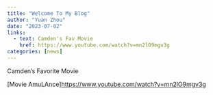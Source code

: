 ```yaml
---
title: "Welcome To My Blog"
author: "Yuan Zhou"
date: "2023-07-02"
links:
  - text: Camden's Fav Movie
    href: https://www.youtube.com/watch?v=mn2lO9mgv3g
categories: [news]
---
```


Camden's Favorite Movie

\[Movie AmuLAnce\]<https://www.youtube.com/watch?v=mn2lO9mgv3g>
